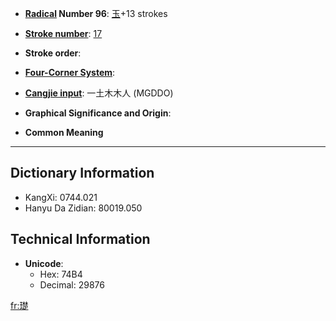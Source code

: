 * '''[[Wiktionary:Chinese radical index| Radical]] Number 96''': [[Wiktionary:Chinese radical index 玉|玉]]+13 strokes

* '''[[Wiktionary:Chinese total strokes index|Stroke number]]''': [[Wiktionary:Chinese total strokes index 17|17]]

* '''Stroke order''': 

* '''[[Wiktionary:Chinese four corner index|Four-Corner System]]''': 

* '''[[Wiktionary:Chinese Cangjie index|Cangjie input]]''': 一土木木人 (MGDDO)

* '''Graphical Significance and Origin''': 

* '''Common Meaning'''

----

== Dictionary Information ==

* KangXi: 0744.021
* Hanyu Da Zidian: 80019.050

== Technical Information ==

* '''Unicode''':
** Hex: 74B4
** Decimal: 29876

[[fr:璴]]